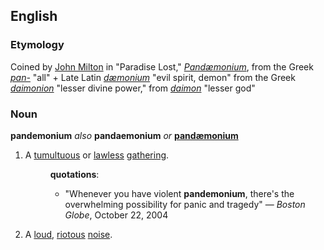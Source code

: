 ==English==
=== Etymology ===
Coined by [[John Milton]] in "Paradise Lost," ''[[Pandæmonium]]'', from the Greek ''[[pan-]]'' "all" + Late Latin ''[[dæmonium]]'' "evil spirit, demon" from the Greek ''[[daimonion]]'' "lesser divine power," from ''[[daimon]]'' "lesser god" 

===Noun===
'''pandemonium''' ''also'' '''pandaemonium''' ''or'' '''[[pandæmonium]]'''
# A [[tumultuous]] or [[lawless]] [[gathering]].
#:'''quotations''':
#:*"Whenever you have violent '''pandemonium''', there's the overwhelming possibility for panic and tragedy" &mdash; ''Boston Globe'', October 22, 2004
# A [[loud]], [[riotous]] [[noise]].